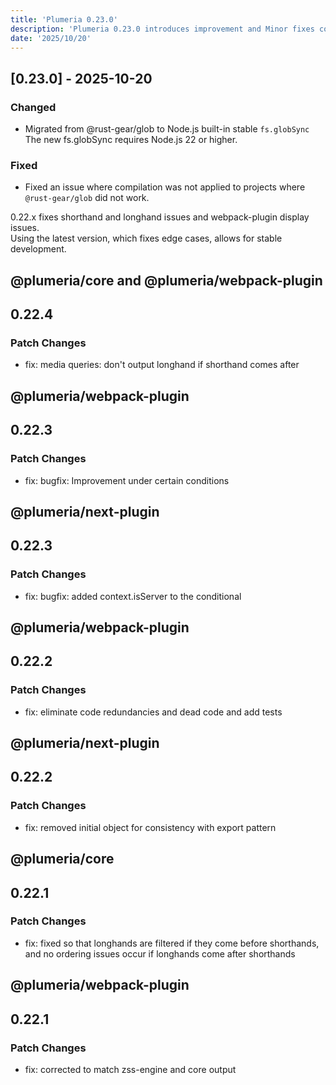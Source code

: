 ```yaml
---
title: 'Plumeria 0.23.0'
description: 'Plumeria 0.23.0 introduces improvement and Minor fixes compiler webpack-plugin. (2 min read)'
date: '2025/10/20'
---
```


## [0.23.0] - 2025-10-20

### Changed
- Migrated from @rust-gear/glob to Node.js built-in stable `fs.globSync`  
The new fs.globSync requires Node.js 22 or higher.

### Fixed
- Fixed an issue where compilation was not applied to projects where `@rust-gear/glob` did not work.


0.22.x fixes shorthand and longhand issues and webpack-plugin display issues.  
Using the latest version, which fixes edge cases, allows for stable development.

## @plumeria/core and @plumeria/webpack-plugin
## 0.22.4 
### Patch Changes 
- fix: media queries: don't output longhand if shorthand comes after

## @plumeria/webpack-plugin
## 0.22.3
### Patch Changes 
- fix: bugfix: Improvement under certain conditions

## @plumeria/next-plugin
## 0.22.3
### Patch Changes
- fix: bugfix: added context.isServer to the conditional

## @plumeria/webpack-plugin
## 0.22.2
### Patch Changes
- fix: eliminate code redundancies and dead code and add tests

## @plumeria/next-plugin
## 0.22.2
### Patch Changes
- fix: removed initial object for consistency with export pattern

## @plumeria/core
## 0.22.1
### Patch Changes

- fix: fixed so that longhands are filtered if they come before shorthands, and no ordering issues occur if longhands come after shorthands

## @plumeria/webpack-plugin
## 0.22.1
### Patch Changes
- fix: corrected to match zss-engine and core output